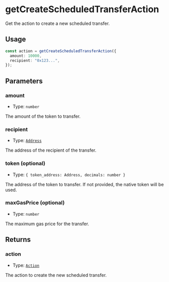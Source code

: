 # getCreateScheduledTransferAction

Get the action to create a new scheduled transfer.

## Usage

```typescript copy
const action = getCreateScheduledTransferAction({
  amount: 10000,
  recipient: "0x123...",
});
```

## Parameters

### amount

- Type: `number`

The amount of the token to transfer.

### recipient

- Type: [`Address`](https://viem.sh/docs/glossary/types#address)

The address of the recipient of the transfer.

### token (optional)

- Type: `{ token_address: Address, decimals: number }`

The address of the token to transfer. If not provided, the native token will be used.

### maxGasPrice (optional)

- Type: `number`

The maximum gas price for the transfer.

## Returns

### action

- Type: [`Action`](/module-sdk/glossary/types#action)

The action to create the new scheduled transfer.
